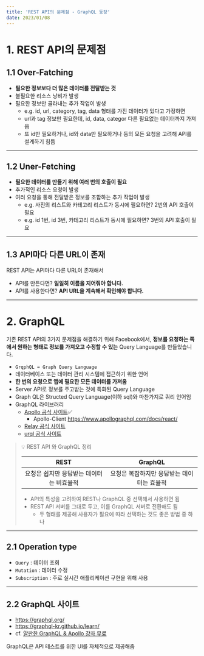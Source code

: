 ```yaml
---
title: 'REST API의 문제점 - GraphQL 등장'
date: 2023/01/08
---
```


# 1. REST API의 문제점

## 1.1 Over-Fatching

- **필요한 정보보다 더 많은 데이터를 전달받는 것**
- 불필요한 리소스 낭비가 발생
- 필요한 정보만 골라내는 추가 작업이 발생
  - e.g. id, url, category, tag, data 형태를 가진 데이터가 있다고 가정하면
  - url과 tag 정보만 필요한데, id, data, categor 다른 필요없는 데이터까지 가져옴
  - 또 id만 필요하거나, id와 data만 필요하거나 등의 모든 요청을 고려해 API를 설계하기 힘듬

---

## 1.2 Uner-Fetching

- **필요한 데이터를 만들기 위해 여러 번의 호출이 필요**
- 추가적인 리소스 요청이 발생
- 여러 요청을 통해 전달받은 정보를 조합하는 추가 작업이 발생
  - e.g. 사진의 리스트와 카테고리 리스트가 동시에 필요하면? 2번의 API 호출이 필요
  - e.g. id 1번, id 3번, 카테고리 리스트가 동시에 필요하면? 3번의 API 호출이 필요

---

## 1.3 API마다 다른 URL이 존재

REST API는 API마다 다른 URL이 존재해서

- API를 만든다면? **일일히 이름을 지어줘야 합니다.**
- API를 사용한다면? **API URL을 계속해서 확인해야 합니다.**

---

# 2. GraphQL

기존 REST API의 3가지 문제점을 해결하기 위해 Facebook에서,
**정보를 요청하는 쪽에서 원하는 형태로 정보를 가져오고 수정할 수 있는** Query Language를 만들었습니다.

- `GrqphQL = Graph Query Language`
- 데이터베이스 또는 데이터 관리 시스템에 접근하기 위한 언어
- **한 번의 요청으로 앱에 필요한 모든 데이터를 가져옴**
- Server API로 정보를 주고받는 것에 특화된 Query Language
- Graph QL은 Structed Query Language(이하 sql)와 마찬가지로 쿼리 언어임
- GraphQL 라이브러리
  - [Apollo 공식 사이트](https://www.apollographql.com)✅
    - Apollo-Client https://www.apollographql.com/docs/react/
  - [Relay 공식 사이트](https://relay.dev/)
  - [urql 공식 사이트](https://formidable.com/open-source/urql/)

> 💡 REST API 와 GraphQL 정리
>
> |                   REST                   |                  GraphQL                   |
> | :--------------------------------------: | :----------------------------------------: |
> | 요청은 쉽지만 응답받는 데이터는 비효율적 | 요청은 복잡하지만 응답받는 데이터는 효율적 |
>
> - API의 특성을 고려하여 REST나 GraphQL 중 선택해서 사용하면 됨
> - REST API 서버를 그대로 두고, 이를 GraphQL 서버로 전환해도 됨
>   - 두 형태를 제공해 사용자가 필요에 따라 선택하는 것도 좋은 방법 중 하나

---

## 2.1 Operation type

- `Query` : 데이터 조회
- `Mutation` : 데이터 수정
- `Subscription` : 주로 실시간 애플리케이션 구현을 위해 사용

---

## 2.2 GraphQL 사이트

- https://graphql.org/
- https://graphql-kr.github.io/learn/
- cf. [얄판한 GraphQL & Apollo 강좌 무료](https://youtu.be/9BIXcXHsj0A)

GraphQL은 API 테스트를 위한 UI를 자체적으로 제공해줌
